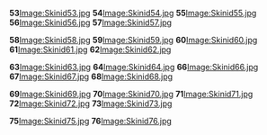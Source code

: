 '''53'''[[/Image:Skinid53.jpg.md|Image:Skinid53.jpg]]
'''54'''[[/Image:Skinid54.jpg.md|Image:Skinid54.jpg]]
'''55'''[[/Image:Skinid55.jpg.md|Image:Skinid55.jpg]]
'''56'''[[/Image:Skinid56.jpg.md|Image:Skinid56.jpg]]
'''57'''[[/Image:Skinid57.jpg.md|Image:Skinid57.jpg]]

'''58'''[[/Image:Skinid58.jpg.md|Image:Skinid58.jpg]]
'''59'''[[/Image:Skinid59.jpg.md|Image:Skinid59.jpg]]
'''60'''[[/Image:Skinid60.jpg.md|Image:Skinid60.jpg]]
'''61'''[[/Image:Skinid61.jpg.md|Image:Skinid61.jpg]]
'''62'''[[/Image:Skinid62.jpg.md|Image:Skinid62.jpg]]

'''63'''[[/Image:Skinid63.jpg.md|Image:Skinid63.jpg]]
'''64'''[[/Image:Skinid64.jpg.md|Image:Skinid64.jpg]]
'''66'''[[/Image:Skinid66.jpg.md|Image:Skinid66.jpg]]
'''67'''[[/Image:Skinid67.jpg.md|Image:Skinid67.jpg]]
'''68'''[[/Image:Skinid68.jpg.md|Image:Skinid68.jpg]]

'''69'''[[/Image:Skinid69.jpg.md|Image:Skinid69.jpg]]
'''70'''[[/Image:Skinid70.jpg.md|Image:Skinid70.jpg]]
'''71'''[[/Image:Skinid71.jpg.md|Image:Skinid71.jpg]]
'''72'''[[/Image:Skinid72.jpg.md|Image:Skinid72.jpg]]
'''73'''[[/Image:Skinid73.jpg.md|Image:Skinid73.jpg]]

'''75'''[[/Image:Skinid75.jpg.md|Image:Skinid75.jpg]]
'''76'''[[/Image:Skinid76.jpg.md|Image:Skinid76.jpg]]